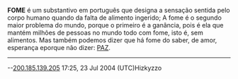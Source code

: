 '''FOME''' é um substantivo em português que designa a sensação sentida pelo corpo humano quando da falta de alimento ingerido; A fome é o segundo maior problema do mundo, porque o primeiro é a ganância, pois é ela que mantém milhões de pessoas no mundo todo com fome, isto é, sem alimentos. Mas também podemos dizer que há fome do saber, de amor, esperança eporque não dizer: [[PAZ]].

----
--[[User:200.185.139.205|200.185.139.205]] 17:25, 23 Jul 2004 (UTC)Hizkyzzo
